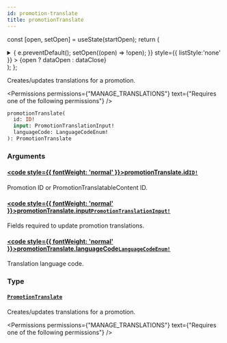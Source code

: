 ```yaml
---
id: promotion-translate
title: promotionTranslate
---
```






const [open, setOpen] = useState(startOpen);
return (
<details {...(open ? { open: true } : {})} className="details" style={{ border:'none', boxShadow:'none', background:'var(--ifm-background-color)' }}>
<summary
onClick={(e) => {
e.preventDefault();
setOpen((open) => !open);
}}
style={{ listStyle:'none' }} >
{open ? dataOpen : dataClose}
</summary>
{open && children}
</details>
);
};

Creates/updates translations for a promotion.


<Badge text="Added in Saleor 3.17" class="badge badge--secondary margin-bottom--sm" />



<Permissions permissions={"MANAGE_TRANSLATIONS"} text={"Requires one of the following permissions"} />


```graphql
promotionTranslate(
  id: ID!
  input: PromotionTranslationInput!
  languageCode: LanguageCodeEnum!
): PromotionTranslate
```

### Arguments

#### [<code style={{ fontWeight: 'normal' }}>promotionTranslate.<b>id</b></code>](#)<Bullet />[`ID!`](../../../api-reference/miscellaneous/scalars/id.mdx) <Badge class="badge badge--secondary" text="non-null"/> <Badge class="badge badge--secondary" text="scalar"/> <Badge class="badge badge--secondary" text="miscellaneous"/>

Promotion ID or PromotionTranslatableContent ID.

#### [<code style={{ fontWeight: 'normal' }}>promotionTranslate.<b>input</b></code>](#)<Bullet />[`PromotionTranslationInput!`](../../../api-reference/miscellaneous/inputs/promotion-translation-input.mdx) <Badge class="badge badge--secondary" text="non-null"/> <Badge class="badge badge--secondary" text="input"/> <Badge class="badge badge--secondary" text="miscellaneous"/>

Fields required to update promotion translations.

#### [<code style={{ fontWeight: 'normal' }}>promotionTranslate.<b>languageCode</b></code>](#)<Bullet />[`LanguageCodeEnum!`](../../../api-reference/miscellaneous/enums/language-code-enum.mdx) <Badge class="badge badge--secondary" text="non-null"/> <Badge class="badge badge--secondary" text="enum"/> <Badge class="badge badge--secondary" text="miscellaneous"/>

Translation language code.

### Type

#### [`PromotionTranslate`](../../../api-reference/discounts/objects/promotion-translate.mdx) <Badge class="badge badge--secondary" text="object"/> <Badge class="badge badge--secondary" text="discounts"/>

Creates/updates translations for a promotion.


<Badge text="Added in Saleor 3.17" class="badge badge--secondary margin-bottom--sm" />



<Permissions permissions={"MANAGE_TRANSLATIONS"} text={"Requires one of the following permissions"} />


